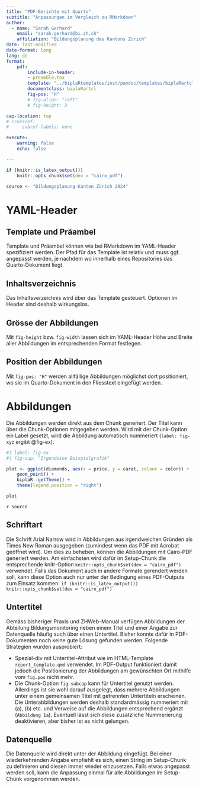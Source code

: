 ```yaml
---
title: "PDF-Berichte mit Quarto"
subtitle: "Anpassungen im Vergleich zu RMarkdown"
author: 
  - name: "Sarah Gerhard"
    email: "sarah.gerhard@bi.zh.ch"
    affiliation: "Bildungsplanung des Kantons Zürich"
date: last-modified
date-format: long
lang: de
format:
    pdf:
        include-in-header:
        - preamble.tex
        template: "../biplaRtemplates/inst/pandoc/templates/biplaRartcl/tmplt.tex"
        documentclass: biplaRartcl
        fig-pos: "H"
        # fig-align: "left"
        # fig-height: 3

cap-location: top
# crossref: 
#     subref-labels: none

execute:
    warning: false
    echo: false

---
```


```r
if (knitr::is_latex_output())
    knitr::opts_chunk$set(dev = "cairo_pdf")

source <- "Bildungsplanung Kanton Zürich 2024"
```


# YAML-Header

## Template und Präambel

Template und Präambel können wie bei RMarkdown im YAML-Header spezifiziert werden.
Der Pfad für das Template ist relativ und muss ggf. angepasst werden, je nachdem wo innerhalb eines Repositories das Quarto-Dokument liegt.

## Inhaltsverzeichnis

Das Inhaltsverzeichnis wird über das Template gesteuert. Optionen im Header sind deshalb wirkungslos.

## Grösse der Abbildungen

Mit `fig-height` bzw. `fig-width` lassen sich im YAML-Header Höhe und Breite aller Abbildungen im entsprechenden Format festlegen.

## Position der Abbildungen

Mit `fig-pos: "H"` werden allfällige Abbildungen möglichst dort positioniert, wo sie im Quarto-Dokument in den Fliesstext eingefügt werden.


# Abbildungen

Die Abbildungen werden direkt aus dem Chunk generiert. Der Titel kann über die Chunk-Optionen mitgegeben werden. Wird mit der Chunk-Option ein Label gesetzt, wird die Abbildung automatisch nummeriert (`label: fig-xyz` ergibt @fig-ex). 

```r
#| label: fig-ex
#| fig-cap: "Irgendeine Beispielgrafik"

plot <- ggplot(diamonds, aes(x = price, y = carat, colour = color)) +
    geom_point() +
    biplaR::getTheme() +
    theme(legend.position = "right")

plot
```

`r source`


## Schriftart

Die Schrift Arial Narrow wird in Abbildungen aus irgendwelchen Gründen als Times New Roman ausgegeben (zumindest wenn das PDF mit Acrobat geöffnet wird). Um dies zu beheben, können die Abbildungen mit Cairo-PDF generiert werden. Am einfachsten wird dafür im Setup-Chunk die entsprechende knitr-Option `knitr::opts_chunk$set(dev = "cairo_pdf")` verwendet. Falls das Dokument auch in andere Formate gerendert werden soll, kann diese Option auch nur unter der Bedingung eines PDF-Outputs zum Einsatz kommen:
`if (knitr::is_latex_output()) knitr::opts_chunk$set(dev = "cairo_pdf")`


## Untertitel

Gemäss bisheriger Praxis und ZHWeb-Manual verfügen Abbildungen der Abteilung Bildungsmonitoring neben einem Titel und einer Angabe zur Datenquelle häufig auch über einen Untertitel. Bisher konnte dafür in PDF-Dokumenten noch keine gute Lösung gefunden werden. Folgende Strategien wurden ausprobiert:

* Spezial-div mit Untertitel-Attribut wie im HTML-Template `report_template.qmd` verwendet. Im PDF-Output funktioniert damit jedoch die Positionierung der Abbildungen am gewünschten Ort mithilfe vom `fig.pos` nicht mehr.
* Die Chunk-Option `fig-subcap` kann für Untertitel genutzt werden. Allerdings ist sie wohl darauf ausgelegt, dass mehrere Abbildungen unter einem gemeinsamen Titel mit getrennten Untertiteln erscheinen. Die Unterabbildungen werden deshalb standardmässig nummeriert mit (a), (b) etc. und Verweise auf die Abbildungen entsprechend ergänzt (`Abbildung 1a`). Eventuell lässt sich diese zusätzliche Nummerierung deaktivieren, aber bisher ist es nicht gelungen.

## Datenquelle

Die Datenquelle wird direkt unter der Abbildung eingefügt. Bei einer wiederkehrenden Angabe empfiehlt es sich, einen String im Setup-Chunk zu definieren und diesen immer wieder einzusetzen. Falls etwas angepasst werden soll, kann die Anpassung einmal für alle Abbildungen im Setup-Chunk vorgenommen werden.
